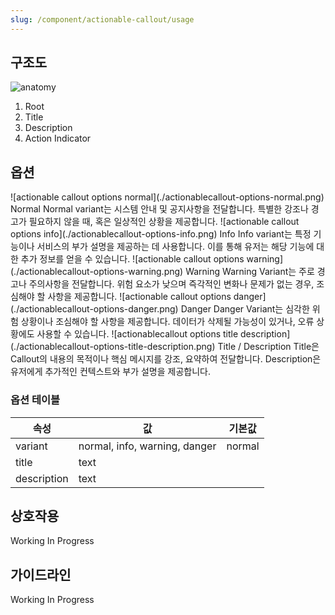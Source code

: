 ```yaml
---
slug: /component/actionable-callout/usage
---
```


## 구조도

<Anatomy>![anatomy](./anatomy.png)</Anatomy>

1. Root
2. Title
3. Description
4. Action Indicator

## 옵션

<HalfCard>
  <HalfCardImageCell>
    ![actionable callout options normal](./actionablecallout-options-normal.png)
  </HalfCardImageCell>
  <HalfCardDescriptionCell>
    <HalfCardDescriptionTitle>Normal</HalfCardDescriptionTitle>
    <HalfCardDescription>
      Normal variant는 시스템 안내 및 공지사항을 전달합니다. 특별한 강조나
      경고가 필요하지 않을 때, 혹은 일상적인 상황을 제공합니다.
    </HalfCardDescription>
  </HalfCardDescriptionCell>
</HalfCard>

<HalfCard>
  <HalfCardImageCell>
    ![actionable callout options info](./actionablecallout-options-info.png)
  </HalfCardImageCell>
  <HalfCardDescriptionCell>
    <HalfCardDescriptionTitle>Info</HalfCardDescriptionTitle>
    <HalfCardDescription>
      Info variant는 특정 기능이나 서비스의 부가 설명을 제공하는 데 사용합니다.
      이를 통해 유저는 해당 기능에 대한 추가 정보를 얻을 수 있습니다.
    </HalfCardDescription>
  </HalfCardDescriptionCell>
</HalfCard>

<HalfCard>
  <HalfCardImageCell>
    ![actionable callout options warning](./actionablecallout-options-warning.png)
  </HalfCardImageCell>
  <HalfCardDescriptionCell>
    <HalfCardDescriptionTitle>Warning</HalfCardDescriptionTitle>
    <HalfCardDescription>
      Warning Variant는 주로 경고나 주의사항을 전달합니다. 위험 요소가 낮으며
      즉각적인 변화나 문제가 없는 경우, 조심해야 할 사항을 제공합니다.
    </HalfCardDescription>
  </HalfCardDescriptionCell>
</HalfCard>

<HalfCard>
  <HalfCardImageCell>
    ![actionable callout options danger](./actionablecallout-options-danger.png)
  </HalfCardImageCell>
  <HalfCardDescriptionCell>
    <HalfCardDescriptionTitle>Danger</HalfCardDescriptionTitle>
    <HalfCardDescription>
      Danger Variant는 심각한 위험 상황이나 조심해야 할 사항을 제공합니다.
      데이터가 삭제될 가능성이 있거나, 오류 상황에도 사용할 수 있습니다.
    </HalfCardDescription>
  </HalfCardDescriptionCell>
</HalfCard>

<HalfCard>
  <HalfCardImageCell>
    ![actionablecallout options title
    description](./actionablecallout-options-title-description.png)
  </HalfCardImageCell>
  <HalfCardDescriptionCell>
    <HalfCardDescriptionTitle>Title / Description</HalfCardDescriptionTitle>
    <HalfCardDescription>
      Title은 Callout의 내용의 목적이나 핵심 메시지를 강조, 요약하여 전달합니다.
      Description은 유저에게 추가적인 컨텍스트와 부가 설명을 제공합니다.
    </HalfCardDescription>
  </HalfCardDescriptionCell>
</HalfCard>

### 옵션 테이블

| 속성        | 값                            | 기본값 |
| ----------- | ----------------------------- | ------ |
| variant     | normal, info, warning, danger | normal |
| title       | text                          |        |
| description | text                          |        |

## 상호작용

Working In Progress

## 가이드라인

Working In Progress
